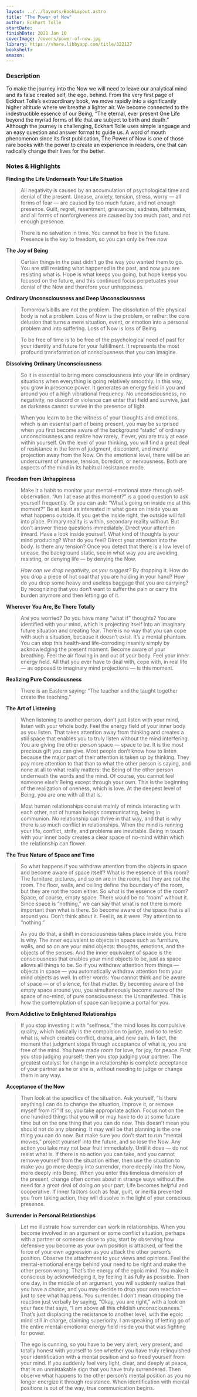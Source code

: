 ```yaml
---
layout: ../../layouts/BookLayout.astro
title: "The Power of Now"
author: Eckhart Tolle
startDate:
finishDate: 2021 Jan 10
coverImage: /covers/power-of-now.jpg
library: https://share.libbyapp.com/title/322127
bookshelf:
amazon:
---
```


<ReadingTime
  startDate  = {frontmatter.startDate}
  finishDate = {frontmatter.finishDate}
/>

### Description
To make the journey into the Now we will need to leave our analytical mind and its false created self, the ego, behind. From the very first page of Eckhart Tolle’s extraordinary book, we move rapidly into a significantly higher altitude where we breathe a lighter air. We become connected to the indestructible essence of our Being, “The eternal, ever present One Life beyond the myriad forms of life that are subject to birth and death.” Although the journey is challenging, Eckhart Tolle uses simple language and an easy question and answer format to guide us. A word of mouth phenomenon since its first publication, The Power of Now is one of those rare books with the power to create an experience in readers, one that can radically change their lives for the better.

### Notes & Highlights
**Finding the Life Underneath Your Life Situation**
> All negativity is caused by an accumulation of psychological time and denial of the present. Unease, anxiety, tension, stress, worry — all forms of fear — are caused by too much future, and not enough presence. Guilt, regret, resentment, grievances, sadness, bitterness, and all forms of nonforgiveness are caused by too much past, and not enough presence.

> There is no salvation in time. You cannot be free in the future. Presence is the key to freedom, so you can only be free now

**The Joy of Being**
> Certain things in the past didn’t go the way you wanted them to go. You are still resisting what happened in the past, and now you are resisting what is. Hope is what keeps you going, but hope keeps you focused on the future, and this continued focus perpetuates your denial of the Now and therefore your unhappiness.

**Ordinary Unconsciousness and Deep Unconsciousness**
> Tomorrow’s bills are not the problem. The dissolution of the physical body is not a problem. Loss of Now is the problem, or rather: the core delusion that turns a mere situation, event, or emotion into a personal problem and into suffering. Loss of Now is loss of Being.

> To be free of time is to be free of the psychological need of past for your identity and future for your fulfillment. It represents the most profound transformation of consciousness that you can imagine.

**Dissolving Ordinary Unconsciousness**
> So it is essential to bring more consciousness into your life in ordinary situations when everything is going relatively smoothly. In this way, you grow in presence power. It generates an energy field in you and around you of a high vibrational frequency. No unconsciousness, no negativity, no discord or violence can enter that field and survive, just as darkness cannot survive in the presence of light.

> When you learn to be the witness of your thoughts and emotions, which is an essential part of being present, you may be surprised when you first become aware of the background “static” of ordinary unconsciousness and realize how rarely, if ever, you are truly at ease within yourself. On the level of your thinking, you will find a great deal of resistance in the form of judgment, discontent, and mental projection away from the Now. On the emotional level, there will be an undercurrent of unease, tension, boredom, or nervousness. Both are aspects of the mind in its habitual resistance mode.

**Freedom from Unhappiness**
> Make it a habit to monitor your mental-emotional state through self-observation. “Am I at ease at this moment?” is a good question to ask yourself frequently. Or you can ask: “What’s going on inside me at this moment?” Be at least as interested in what goes on inside you as what happens outside. If you get the inside right, the outside will fall into place. Primary reality is within, secondary reality without. But don’t answer these questions immediately. Direct your attention inward. Have a look inside yourself. What kind of thoughts is your mind producing? What do you feel? Direct your attention into the body. Is there any tension? Once you detect that there is a low level of unease, the background static, see in what way you are avoiding, resisting, or denying life — by denying the Now.

> _How can we drop negativity, as you suggest?_
By dropping it. How do you drop a piece of hot coal that you are holding in your hand? How do you drop some heavy and useless baggage that you are carrying? By recognizing that you don’t want to suffer the pain or carry the burden anymore and then letting go of it.

**Wherever You Are, Be There Totally**
> Are you worried? Do you have many “what if” thoughts? You are identified with your mind, which is projecting itself into an imaginary future situation and creating fear. There is no way that you can cope with such a situation, because it doesn’t exist. It’s a mental phantom. You can stop this health-and life-corroding insanity simply by acknowledging the present moment. Become aware of your breathing. Feel the air flowing in and out of your body. Feel your inner energy field. All that you ever have to deal with, cope with, in real life — as opposed to imaginary mind projections — is this moment.

**Realizing Pure Consciousness**
> There is an Eastern saying: “The teacher and the taught together create the teaching.”

**The Art of Listening**
> When listening to another person, don’t just listen with your mind, listen with your whole body. Feel the energy field of your inner body as you listen. That takes attention away from thinking and creates a still space that enables you to truly listen without the mind interfering. You are giving the other person space — space to be. It is the most precious gift you can give. Most people don’t know how to listen because the major part of their attention is taken up by thinking. They pay more attention to that than to what the other person is saying, and none at all to what really matters: the Being of the other person underneath the words and the mind. Of course, you cannot feel someone else’s Being except through your own. This is the beginning of the realization of oneness, which is love. At the deepest level of Being, you are one with all that is.

> Most human relationships consist mainly of minds interacting with each other, not of human beings communicating, being in communion. No relationship can thrive in that way, and that is why there is so much conflict in relationships. When the mind is running your life, conflict, strife, and problems are inevitable. Being in touch with your inner body creates a clear space of no-mind within which the relationship can flower.

**The True Nature of Space and Time**
> So what happens if you withdraw attention from the objects in space and become aware of space itself? What is the essence of this room? The furniture, pictures, and so on are in the room, but they are not the room. The floor, walls, and ceiling define the boundary of the room, but they are not the room either. So what is the essence of the room? Space, of course, empty space. There would be no “room” without it. Since space is “nothing,” we can say that what is not there is more important than what is there. So become aware of the space that is all around you. Don’t think about it. Feel it, as it were. Pay attention to “nothing.”

> As you do that, a shift in consciousness takes place inside you. Here is why. The inner equivalent to objects in space such as furniture, walls, and so on are your mind objects: thoughts, emotions, and the objects of the senses. And the inner equivalent of space is the consciousness that enables your mind objects to be, just as space allows all things to be. So if you withdraw attention from things — objects in space — you automatically withdraw attention from your mind objects as well. In other words: You cannot think and be aware of space — or of silence, for that matter. By becoming aware of the empty space around you, you simultaneously become aware of the space of no-mind, of pure consciousness: the Unmanifested. This is how the contemplation of space can become a portal for you.

**From Addictive to Enlightened Relationships**
> If you stop investing it with “selfness,” the mind loses its compulsive quality, which basically is the compulsion to judge, and so to resist what is, which creates conflict, drama, and new pain. In fact, the moment that judgment stops through acceptance of what is, you are free of the mind. You have made room for love, for joy, for peace. First you stop judging yourself; then you stop judging your partner. The greatest catalyst for change in a relationship is complete acceptance of your partner as he or she is, without needing to judge or change them in any way.

**Acceptance of the Now**
> Then look at the specifics of the situation. Ask yourself, “Is there anything I can do to change the situation, improve it, or remove myself from it?” If so, you take appropriate action. Focus not on the one hundred things that you will or may have to do at some future time but on the one thing that you can do now. This doesn’t mean you should not do any planning. It may well be that planning is the one thing you can do now. But make sure you don’t start to run “mental movies,” project yourself into the future, and so lose the Now. Any action you take may not bear fruit immediately. Until it does — do not resist what is. If there is no action you can take, and you cannot remove yourself from the situation either, then use the situation to make you go more deeply into surrender, more deeply into the Now, more deeply into Being. When you enter this timeless dimension of the present, change often comes about in strange ways without the need for a great deal of doing on your part. Life becomes helpful and cooperative. If inner factors such as fear, guilt, or inertia prevented you from taking action, they will dissolve in the light of your conscious presence.

**Surrender in Personal Relationships**
> Let me illustrate how surrender can work in relationships. When you become involved in an argument or some conflict situation, perhaps with a partner or someone close to you, start by observing how defensive you become as your own position is attacked, or feel the force of your own aggression as you attack the other person’s position. Observe the attachment to your views and opinions. Feel the mental-emotional energy behind your need to be right and make the other person wrong. That’s the energy of the egoic mind. You make it conscious by acknowledging it, by feeling it as fully as possible. Then one day, in the middle of an argument, you will suddenly realize that you have a choice, and you may decide to drop your own reaction — just to see what happens. You surrender. I don’t mean dropping the reaction just verbally by saying, “Okay, you are right,” with a look on your face that says, “I am above all this childish unconsciousness.” That’s just displacing the resistance to another level, with the egoic mind still in charge, claiming superiority. I am speaking of letting go of the entire mental-emotional energy field inside you that was fighting for power.

> The ego is cunning, so you have to be very alert, very present, and totally honest with yourself to see whether you have truly relinquished your identification with a mental position and so freed yourself from your mind. If you suddenly feel very light, clear, and deeply at peace, that is an unmistakable sign that you have truly surrendered. Then observe what happens to the other person’s mental position as you no longer energize it through resistance. When identification with mental positions is out of the way, true communication begins.

<Fragment slot="buy">
  <BuyBook
    library   = {frontmatter.library}
    bookshelf = {frontmatter.bookshelf}
    amazon    = {frontmatter.amazon}
  />
</Fragment>

